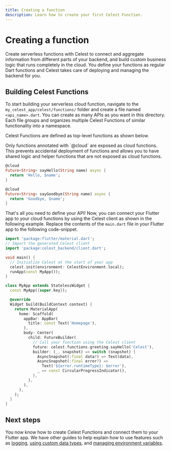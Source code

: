 ```yaml
---
title: Creating a function
description: Learn how to create your first Celest Function.
---
```



# Creating a function

Create serverless functions with Celest to connect and aggregate information from different parts of your backend, and build custom business logic that runs completely in the cloud. 
You define your functions as regular Dart functions and Celest takes care of deploying and managing the backend for you.

## Building Celest Functions

To start building your serverless cloud function, navigate to the `my_celest_app/celest/functions/` folder and create a file named `<api_name>.dart`. You can create as many APIs as you want in this directory. 
Each file groups and organizes multiple Celest Functions of similar functionality into a namespace.

Celest Functions are defined as top-level functions as shown below.

<Callout type="info">
Only functions annotated with `@cloud` are exposed as cloud functions. This prevents accidental deployment of functions and allows you to have shared logic and helper functions that are not exposed as cloud functions.
</Callout>

```dart
@cloud
Future<String> sayHello(String name) async {
  return 'Hello, $name';
}

@cloud
Future<String> sayGoodbye(String name) async {
  return 'Goodbye, $name';
}
```

That's all you need to define your API! Now, you can connect your Flutter app to your cloud functions by using the Celest client as shown in the following example. Replace the contents of the `main.dart` file in your Flutter app to the following code-snippet.

```dart {3,7,24}
import 'package:flutter/material.dart';
// Import the generated Celest client
import 'package:celest_backend/client.dart';

void main() {
  // Initialize Celest at the start of your app
  celest.init(environment: CelestEnvironment.local);
  runApp(const MyApp());
}

class MyApp extends StatelessWidget {
  const MyApp({super.key});

  @override
  Widget build(BuildContext context) {
    return MaterialApp(
      home: Scaffold(
        appBar: AppBar(
          title: const Text('Homepage'),
        ),
        body: Center(
          child: FutureBuilder(
            // Call your function using the Celest client
            future: celest.functions.greeting.sayHello('Celest'),
            builder: (_, snapshot) => switch (snapshot) {
              AsyncSnapshot(:final data?) => Text(data),
              AsyncSnapshot(:final error?) =>
                Text('${error.runtimeType}: $error'),
              _ => const CircularProgressIndicator(),
            },
          ),
        ),
      ),
    );
  }
}
```

## Next steps

You now know how to create Celest Functions and connect them to your Flutter app. We have other guides to help explain how to use features such as [logging](/docs/functions/logging.md), [using custom data types](/docs/functions/data-types.md), and [managing environment variables](/docs/functions/env-variables.md). 
